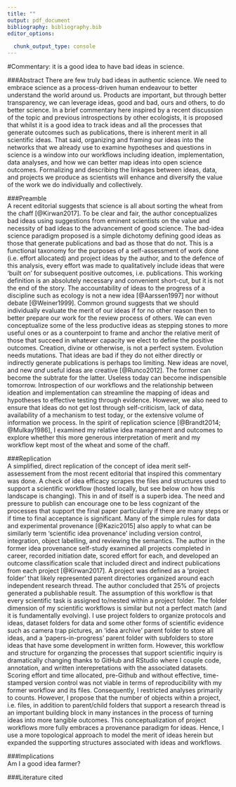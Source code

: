 ```yaml
---
title: ""
output: pdf_document
bibliography: bibliography.bib
editor_options: 
  
  chunk_output_type: console
---
```


#Commentary: it is a good idea to have bad ideas in science.

###Abstract
There are few truly bad ideas in authentic science. We need to embrace science as a process-driven human endeavour to better understand the world around us. Products are important, but through better transparency, we can leverage ideas, good and bad, ours and others, to do better science. In a brief commentary here inspired by a recent discussion of the topic and previous introspections by other ecologists, it is proposed that whilst it is a good idea to track ideas and all the processes that generate outcomes such as publications, there is inherent merit in all scientific ideas. That said, organizing and framing our ideas into the networks that we already use to examine hypotheses and questions in science is a window into our workflows including ideation, implementation, data analyses, and how we can better map ideas into open science outcomes. Formalizing and describing the linkages between ideas, data, and projects we produce as scientists will enhance and diversify the value of the work we do individually and collectively.

###Preamble  
A recent editorial suggests that science is all about sorting the wheat from the chaff [@Kirwan2017]. To be clear and fair, the author conceptualizes bad ideas using suggestions from eminent scientists on the value and necessity of bad ideas to the advancement of good science. The bad-idea science paradigm proposed is a simple dichotomy defining good ideas as those that generate publications and bad as those that do not. This is a functional taxonomy for the purposes of a self-assessment of work done (i.e. effort allocated) and project ideas by the author, and to the defence of this analysis, every effort was made to qualitatively include ideas that were 'built on' for subsequent positive outcomes, i.e. publications. This working definition is an absolutely necessary and convenient short-cut, but it is not the end of the story. The accountability of ideas to the progress of a discipline such as ecology is not a new idea [@Aarssen1997] nor without debate [@Weiner1999]. Common ground suggests that we should individually evaluate the merit of our ideas if for no other reason then to better prepare our work for the review process of others. We can even conceptualize some of the less productive ideas as stepping stones to more useful ones or as a counterpoint to frame and anchor the relative merit of those that succeed in whatever capacity we elect to define the positive outcomes. Creation, divine or otherwise, is not a perfect system. Evolution needs mutations. That ideas are bad if they do not either directly or indirectly generate publications is perhaps too limiting. New ideas are novel, and new _and_ useful ideas are creative [@Runco2012]. The former can become the subtrate for the latter. Useless today can become indispensible tomorrow. Introspection of our workflows and the relationship between ideation and implementation can streamline the mapping of ideas and hypotheses to effective testing through evidence. However, we also need to ensure that ideas do not get lost through self-criticism, lack of data, availability of a mechanism to test today, or the extensive volume of information we process. In the spirit of replication science [@Brandt2014; @Mulkay1986], I examined my relative idea management and outcomes to explore whether this more generous interpretation of merit and my workflow kept most of the wheat and some of the chaff.  

###Replication      
A simplified, direct replication of the concept of idea merit self-assessement from the most recent editorial that inspired this commentary was done. A check of idea efficacy scrapes the files and structures used to support a scientific workflow (hosted locally, but see below on how this landscape is changing). This in and of itself is a superb idea. The need and pressure to publish can encourage one to be less cognizant of the processes that support the final paper particularly if there are many steps or if time to final acceptance is significant. Many of the simple rules for data and experimental provenance [@Kazic2015] also apply to what can be similarly term 'scientific idea provenance' including version control, integration, object labelling, and reviewing the semantics. The author in the former idea provenance self-study examined all projects completed in career, recorded initiation date, scored effort for each, and developed an outcome classification scale that included direct and indirect publications from each project [@Kirwan2017]. A project was defined as a 'project folder' that likely represented parent directories organized around each independent research thread. The author concluded that 25% of projects generated a publishable result. The assumption of this workflow is that every scientific task is assigned to/nested within a project folder. The folder dimension of my scientific workflows is similar but not a perfect match (and it is fundamentally evolving). I use project folders to organize protocols and ideas, dataset folders for data and some other forms of scientific evidence such as camera trap pictures, an 'idea archive' parent folder to store all ideas, and a 'papers-in-progress' parent folder with subfolders to store ideas that have some development in written form. However, this workflow and structure for organzing the processes that support scientific inquiry is dramatically changing thanks to GitHub and RStudio where I couple code, annotation, and written interepretations with the associated datasets. Scoring effort and time allocated, pre-Github and without effective, time-stamped version control was not viable in terms of reproducibility with my former workflow and its files. Consequently, I restricted analyses primarily to counts. However, I propose that the number of objects within a project, i.e. files, in addition to parent/child folders that support a research thread is an important building block in many instances in the process of turning ideas into more tangible outcomes. This conceptualization of project workflows more fully embraces a provenance paradigm for ideas. Hence, I use a more topological approach to model the merit of ideas herein but expanded the supporting structures associated with ideas and workflows.  

###Implications  
Am I a good idea farmer?

\newpage
###Literature cited